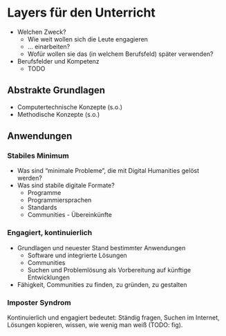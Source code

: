 # Layers für den Unterricht

- Welchen Zweck?
	- Wie weit wollen sich die Leute engagieren
	- ... einarbeiten? 
	- Wofür wollen sie das (in welchem Berufsfeld) später verwenden?
- Berufsfelder und Kompetenz
	- TODO

## Abstrakte Grundlagen

- Computertechnische Konzepte (s.o.)
- Methodische Konzepte (s.o.)


## Anwendungen

### Stabiles Minimum

- Was sind "minimale Probleme", die mit Digital Humanities gelöst werden? 
- Was sind stabile digitale Formate?
	- Programme
	- Programmiersprachen
	- Standards
	- Communities - Übereinkünfte

### Engagiert, kontinuierlich

- Grundlagen und neuester Stand bestimmter Anwendungen
	- Software und integrierte Lösungen
	- Communities
	- Suchen und Problemlösung als Vorbereitung auf künftige Entwicklungen
- Fähigkeit, Communities zu finden, zu gründen, zu gestalten

### Imposter Syndrom

Kontinuierlich und engagiert bedeutet: Ständig fragen, Suchen im Internet, Lösungen kopieren, wissen, wie wenig man weiß (TODO: fig).
